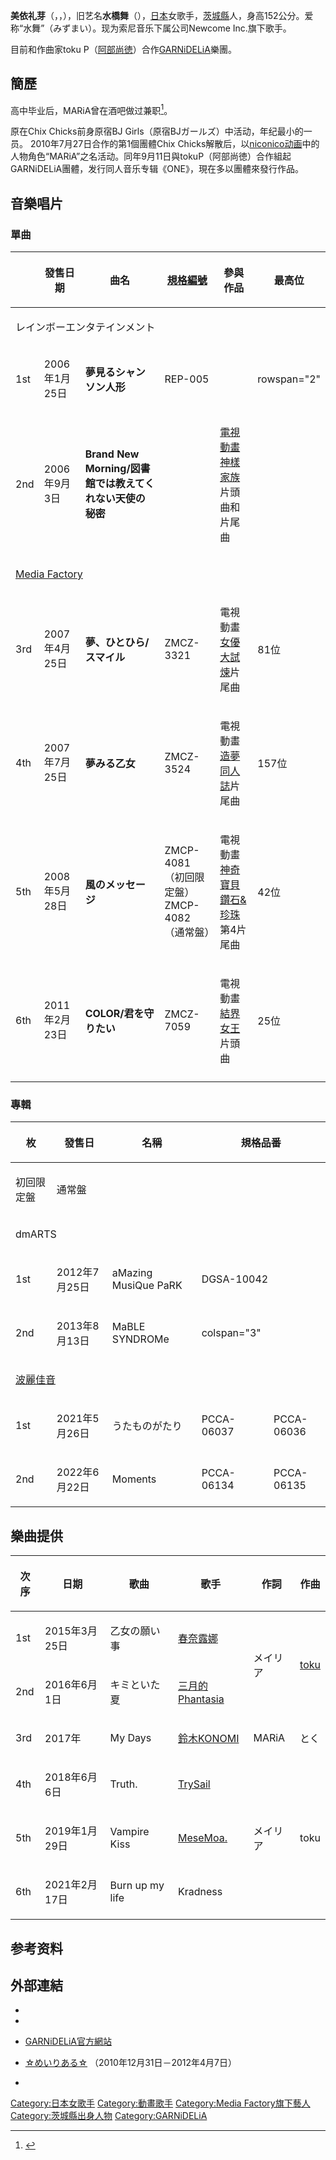 {{BLPsources|time=2021-04-13T02:39:25+00:00}}
{{艺人
| 姓名 = 美依礼芽<br>MARiA
| 类型 = 女歌手
| 圖片 = GARNiDELiA at the J-Pop Summit 2016 (cropped).jpg
| 外文名 = メイリア
| 英文名 = MARiA
| 暱稱 = 水舞
| 别名 = 水桥舞
| 国籍 = {{JPN}}
| 出生日期 = {{birth date and age|1992|1|31}}
| 出生地點 = {{JPN}}[[茨城縣|茨城縣]]
| genre = [[J-POP|J-POP]]、[[動畫歌曲|動畫歌曲]]
| occupation = [[歌手|歌手]]
| years_active = 2006年－2011年<br>2021年－
| Label = [[Media_Factory|Media Factory]] <br> [[波麗佳音|波麗佳音]]
| 相關團體 = [[Chix_Chicks|Chix Chicks]]、[[GARNiDELiA|GARNiDELiA]]
| 網站 = 
}}

'''美依礼芽'''（{{lang-en|MARiA}}，{{lang-ja|メイリア}}，{{bd|1992年|1月31日}}），旧艺名'''水橋舞'''（{{lang-ja|みずはし まい}}），[[日本|日本]]女歌手，[[茨城縣|茨城縣]]人，身高152公分。爱称“水舞”（みずまい）。现为索尼音乐下属公司Newcome Inc.旗下歌手。

目前和作曲家toku P（[[阿部尚徳|阿部尚徳]]）合作[[GARNiDELiA|GARNiDELiA]]樂團。

== 簡歷 ==
高中毕业后，MARiA曾在酒吧做过兼职<ref>{{cite web |author1=MiA |author2=杉江優花 |editor=森晶 |title=[GARNiDELiA]メイリア『バイトで身についたコミュ力は今に活かされている』～MiAの部屋vol.2～ |url=https://www.froma.com/contents/serial/s_miaroom/44970/ |website=FromAしよ!! |accessdate=2020-07-04 |date=2018-03-20 |archive-date=2021-02-28 |archive-url=https://web.archive.org/web/20210228074814/https://www.froma.com/contents/serial/s_miaroom/44970/ |dead-url=no }}</ref>。

原在Chix Chicks前身原宿BJ Girls（原宿BJガールズ）中活动，年纪最小的一员。
2010年7月27日合作的第1個團體Chix Chicks解散后，以[[niconico动画|niconico动画]]中的人物角色“MARiA”之名活动。同年9月11日與tokuP（阿部尚徳）合作組起GARNiDELiA團體，发行同人音乐专辑《ONE》，現在多以團體來發行作品。

== 音樂唱片 ==
=== 單曲 ===
{|class="wikitable"
!  !! 發售日期 !! 曲名 !! [[規格編號|規格編號]] !! 參與作品 !! 最高位 
|-
! colspan="6"| レインボーエンタテインメント
|-
! 1st
| 2006年1月25日
| '''夢見るシャンソン人形'''
| REP-005
| {{n/a}}
| rowspan="2" {{n/a}}
|-
! 2nd
| 2006年9月3日
| '''Brand New Morning/図書館では教えてくれない天使の秘密'''
| {{n/a}}
| [[電視動畫|電視動畫]][[神樣家族|神樣家族]]片頭曲和片尾曲
|-
! colspan="6"| [[Media_Factory|Media Factory]]
|-
! 3rd
| 2007年4月25日
| '''夢、ひとひら/スマイル'''
| ZMCZ-3321
| 電視動畫[[女優大試煉|女優大試煉]]片尾曲
| 81位
|-
! 4th
| 2007年7月25日
| '''夢みる乙女'''
| ZMCZ-3524
| 電視動畫[[造夢同人誌|造夢同人誌]]片尾曲
| 157位
|-
! 5th
| 2008年5月28日
| '''風のメッセージ'''
| ZMCP-4081（初回限定盤）<br>ZMCP-4082（通常盤）
| 電視動畫[[神奇寶貝鑽石&珍珠|神奇寶貝鑽石&珍珠]]第4片尾曲
| 42位
|-
! 6th
| 2011年2月23日
| '''COLOR/君を守りたい'''
| ZMCZ-7059
| 電視動畫[[結界女王|結界女王]]片頭曲
| 25位
|-
|}
=== 專輯 ===
{| class="wikitable" style="font-size:small;"
! rowspan="2"|枚 !! rowspan="2"|發售日 !! rowspan="2"|名稱 !! colspan="2"|規格品番 !! rowspan="2"|Oricon週榜最高位
|-
! 初回限定盤 !! 通常盤
|-
! colspan="6"| dmARTS
|-
|1st||2012年7月25日||aMazing MusiQue PaRK||colspan="2"|DGSA-10042||243位
|-
|2nd||2013年8月13日||MaBLE SYNDROMe||colspan="3" {{n/a}}
|-
! colspan="6"| [[波麗佳音|波麗佳音]]
|-
|1st||2021年5月26日||うたものがたり||PCCA-06037||PCCA-06036||23位
|-
|2nd||2022年6月22日||Moments||PCCA-06134||PCCA-06135||
|}

== 樂曲提供 ==
{| class="wikitable"
!次序 !!日期 !!歌曲 !! 歌手 !! 作詞 !! 作曲
|-
! 1st
| 2015年3月25日 || 乙女の願い事 || [[春奈露娜|春奈露娜]] || rowspan="2" |メイリア || rowspan="2" |[[阿部尚德|toku]]
|-
! 2nd
| 2016年6月1日 || キミといた夏 || [[三月的Phantasia|三月的Phantasia]]
|-
! 3rd
| 2017年 || My Days || [[鈴木KONOMI|鈴木KONOMI]] || MARiA || とく
|-
! 4th
| 2018年6月6日 || Truth. || [[TrySail|TrySail]] || rowspan="3" | メイリア || rowspan="3" |toku
|-
! 5th
| 2019年1月29日 || Vampire Kiss || [[MeseMoa.|MeseMoa.]]
|-
! 6th
| 2021年2月17日 || Burn up my life || Kradness 
|}

== 参考资料 ==
{{reflist}}

== 外部連結 ==
* {{ja icon}}{{Twitter|MARiA_GRND}}
* {{ja}}{{instagram|maria_grnd|MARiA}}
* {{ja}}[http://www.garnidelia.com/ GARNiDELiA官方網站] {{Wayback|url=http://www.garnidelia.com/ |date=20151127170251 }}
* {{ja}}[http://ameblo.jp/maria-grnd/ ☆めいりある☆] {{Wayback|url=http://ameblo.jp/maria-grnd/ |date=20210218222903 }}（2010年12月31日－2012年4月7日）
* {{Zh icon}}{{Sinaweibo|2060888642}}
{{GARNiDELiA}}
{{Authority control}}
{{DEFAULTSORT:Mizuhashi Mai}}
[[Category:日本女歌手|Category:日本女歌手]]
[[Category:動畫歌手|Category:動畫歌手]]
[[Category:Media_Factory旗下藝人|Category:Media Factory旗下藝人]]
[[Category:茨城縣出身人物|Category:茨城縣出身人物]]
[[Category:GARNiDELiA|Category:GARNiDELiA]]